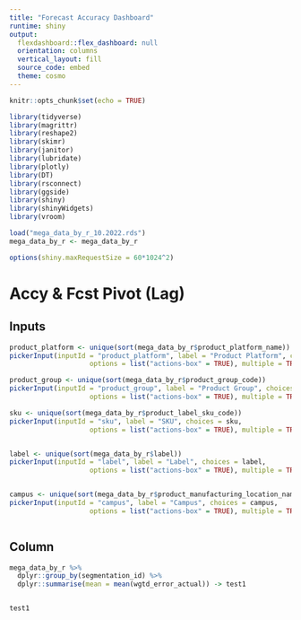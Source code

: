 ```yaml
---
title: "Forecast Accuracy Dashboard"
runtime: shiny
output:
  flexdashboard::flex_dashboard: null
  orientation: columns
  vertical_layout: fill
  source_code: embed
  theme: cosmo
---
```


```r
knitr::opts_chunk$set(echo = TRUE)

library(tidyverse)
library(magrittr)
library(reshape2)
library(skimr)
library(janitor)
library(lubridate)
library(plotly)
library(DT)
library(rsconnect)
library(ggside)
library(shiny)
library(shinyWidgets)
library(vroom)

```

```r

load("mega_data_by_r_10.2022.rds")
mega_data_by_r <- mega_data_by_r

options(shiny.maxRequestSize = 60*1024^2)

```




# Accy & Fcst Pivot (Lag)

Inputs {.sidebar data-width=500}
-----------------------------------------------------------------------

```r
product_platform <- unique(sort(mega_data_by_r$product_platform_name))
pickerInput(inputId = "product_platform", label = "Product Platform", choices = product_platform,
                    options = list("actions-box" = TRUE), multiple = TRUE, width = 500, selected = product_platform)

product_group <- unique(sort(mega_data_by_r$product_group_code))
pickerInput(inputId = "product_group", label = "Product Group", choices = product_group,
                    options = list("actions-box" = TRUE), multiple = TRUE, width = 500, selected = product_group)

sku <- unique(sort(mega_data_by_r$product_label_sku_code))
pickerInput(inputId = "sku", label = "SKU", choices = sku,
                    options = list("actions-box" = TRUE), multiple = TRUE, width = 500, selected = sku)


label <- unique(sort(mega_data_by_r$label))
pickerInput(inputId = "label", label = "Label", choices = label,
                    options = list("actions-box" = TRUE), multiple = TRUE, width = 500, selected = label)


campus <- unique(sort(mega_data_by_r$product_manufacturing_location_name))
pickerInput(inputId = "campus", label = "Campus", choices = campus,
                    options = list("actions-box" = TRUE), multiple = TRUE, width = 500, selected = campus)



```



Column
-----------------------------------------------------------------------

```r

mega_data_by_r %>% 
  dplyr::group_by(segmentation_id) %>% 
  dplyr::summarise(mean = mean(wgtd_error_actual)) -> test1


test1


```




